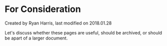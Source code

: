
# For Consideration 

 Created by  Ryan Harris, last modified on 2018.01.28

Let's discuss whether these pages are useful, should be archived, or should be apart of a larger document.


